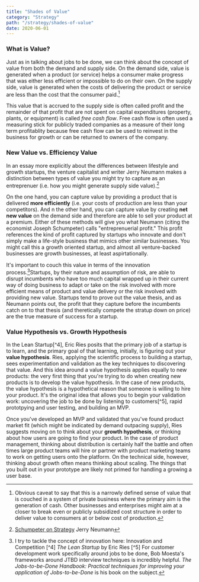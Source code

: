 ```yaml
---
title: "Shades of Value"
category: "Strategy"
path: "/strategy/shades-of-value"
date: 2020-06-01
---
```



### What is Value?
Just as in talking about <Link to="/strategy/jtbd-and-functions">jobs to be done</Link>, we can think about the concept of value from both the demand and supply side. On the demand side, value is generated when a product (or service) helps a consumer make progress that was either less efficient or impossible to do on their own. On the supply side, value is generated when the costs of delivering the product or service are less than the cost that the consumer paid.[^1] 

This value that is accrued to the supply side is often called profit and the remainder of that profit that are not spent on capital expenditures (property, plants, or equipment) is called _free cash flow_. Free cash flow is often used a measuring stick for publicly traded companies as a measure of their long term profitablity because free cash flow can be used to reinvest in the business for growth or can be returned to owners of the company. 

### New Value vs. Efficiency Value
In an essay more explicitly about the differences between lifestyle and growth startups, the venture capitalist and writer Jerry Neumann makes a distinction between types of value you might try to capture as an entreprenuer (i.e. how you might generate supply side value).[^2] 

On the one hand, you can capture value by providing a product that is delivered **more efficiently** (i.e. your costs of production are less than your competitors). And n the other hand, you can capture value by creating **net new value** on the demand side and therefore are able to sell your product at a premium. Either of these methods will give you what Neumann (citing the economist Joseph Schumpeter) calls "entreprenuerial profit." This profit references the kind of profit captured by startups who innovate and don't simply make a life-style business that mimics other similar businesses. You might call this a growth oriented startup, and almost all venture-backed businesses are growth businesses, at least aspirtationally. 

It's important to couch this value  in terms of the innovation process.[^3]Startups, by their nature and assumption of risk, are able to disrupt incumbents who have too much capital wrapped up in their current way of doing business to adapt or take on the risk involved with more efficient means of product and value delivery or the risk involved with providing new value. Startups tend to prove out the value thesis, and as Neumann points out, the profit that they capture before the incumbents catch on to that thesis (and theretically compete the stratup down on price) are the true measure of success for a startup.

### Value Hypothesis vs. Growth Hypothesis
In the Lean Startup[^4], Eric Ries posits that the primary job of a startup is to learn, and the primary goal of that learning, initially, is figuring out your **value hypothesis**. Ries, applying the scientific process to building a startup, sees experimentation and validation as the key techniques to discovering that value. And this idea around a value hypothesis applies equally to new products: the very first thing that you're trying to do when creating new products is to develop the value hypothesis. In the case of new products, the value hypothesis is a hypothetical reason that someone is willing to hire your product. It's the original idea that allows you to begin your validation work: uncovering the job to be done by listening to customers[^5], rapid prototpying and user testing, and building an MVP.  

Once you've developed an MVP and validated that you've found product market fit (which might be indicated by demand outpacing supply), Ries suggests moving on to think about your **growth hypothesis**, or thinking about how users are going to find your product. In the case of product management, thinking about distribution is certainly half the battle and often times large product teams will hire or partner with product marketing teams to work on getting users onto the platform. On the technical side, however, thinking about growth often means thinking about scaling. The things that you built out in your prototype are likely not primed for handling a growing a user base. 



[^1]: Obvious caveat to say that this is a narrowly defined sense of value that is couched in a system of private business where the primary aim is the generation of cash. Other businesses and enterprises might aim at a closer to break even or publicly subsidized cost structure in order to deliver value to consumers at or below cost of production.   
[^2]: [Schumpeter on Strategy](http://reactionwheel.net/2019/01/schumpeter-on-strategy.html) Jerry Neumann
[^3]: I try to tackle the concept of innovation here: <Link to="/strategy/innovation-and-competition">Innovation and Competition</Link>
[^4] *The Lean Startup* by Eric Ries
[^5] For customer development work specifically around jobs to be done, Bob Moesta's frameworks around JTBD interview techniques is incredibly helpful. *The Jobs-to-be-Done Handbook: Practical techniques for improving your application of Jobs-to-be-Done* is his book on the subject.
